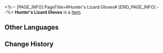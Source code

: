 <%-- [PAGE_INFO]
PageTitle=#Hunter's Lizard Gloves#
[END_PAGE_INFO] --%>
{{Item Infobox
|id          = 61042
|image       = Item Hunter's Lizard Gloves.png
|type        = 
|invCategory = Relics
|rarity      = 5
|effect      = 
|description = A pair of tactical gloves, on which scaly claws of snowrock lizards are tightly sewn. It can be used to safely climb up and hang on to any wall.
|source1     = [[Cavern of Corrosion: Storage Zone]]
}}
'''Hunter's Lizard Gloves''' is a [[Item]].

==Other Languages==
{{Other Languages
|en   = Hunter's Lizard Gloves
|zhs  = 雪猎的巨蜥手套
|zht  = 雪獵的巨蜥手套
|ja   = 狩人のオオトカゲグローブ
|ko   = 설원 사냥꾼의 도마뱀 장갑
|es   = Guantes de petrolagarto del cazador
|fr   = Gants en lézard de chasseur
|ru   = Охотничьи перчатки ящерицы
|th   = Hunter's Lizard Gloves
|vi   = Găng Tay Thằn Lằn Của Thợ Săn
|de   = Echsenhandschuhe des Jägers
|id   = Hunter's Lizard Gloves
|pt   = Luvas de Lagarto do Caçador
}}

==Change History==
{{Change History|2.0}}